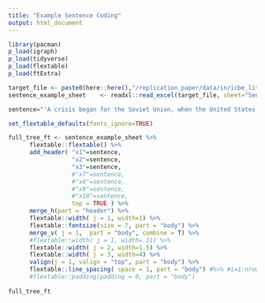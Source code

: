 ```yaml
---
title: "Example Sentence Coding"
output: html_document
---
```



```r
library(pacman)
p_load(igraph)
p_load(tidyverse)
p_load(flextable)
p_load(ftExtra)

```



```r

target_file <- paste0(here::here(),"/replication_paper/data/in/icbe_litreview_trees_sentences.xlsx")
sentence_example_sheet    <- readxl::read_excel(target_file, sheet="Sentence Tree Example Table")

```

```r

sentence="'A crisis began for the Soviet Union, when the United States threatened to invade Cuba unless nuclear weapons were removed from its soil.'"

set_flextable_defaults(fonts_ignore=TRUE)

full_tree_ft <- sentence_example_sheet %>%
      flextable::flextable() %>%
      add_header( "x1"=sentence,
                  "x2"=sentence,
                  "x3"=sentence,
                  #"x7"=sentence,
                  #"x8"=sentence,
                  #"x9"=sentence,
                  #"x10"=sentence,
                  top = TRUE ) %>%
      merge_h(part = "header") %>%
      flextable::width( j = 1, width=1) %>%
      flextable::fontsize(size = 7, part = "body") %>%
      merge_v( j = 1,  part = "body", combine = T) %>%
      #flextable::width( j = 1, width=.11) %>%
      flextable::width( j = 2, width=1.5) %>%
      flextable::width( j = 3, width=4) %>%
      valign(j = 1, valign = "top", part = "body") %>%
      flextable::line_spacing( space = 1, part = "body") #%>% #i=1:nrow(lit_review_alt),
      #flextable::padding(padding = 0, part = "body") 
  
full_tree_ft


```
